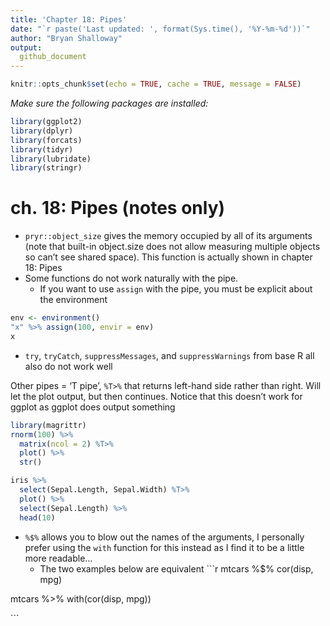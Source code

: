 ```yaml
---
title: 'Chapter 18: Pipes'
date: "`r paste('Last updated: ', format(Sys.time(), '%Y-%m-%d'))`"
author: "Bryan Shalloway"
output: 
  github_document
---
```




```r
knitr::opts_chunk$set(echo = TRUE, cache = TRUE, message = FALSE)
```

*Make sure the following packages are installed:*  
```r
library(ggplot2)
library(dplyr)
library(forcats)
library(tidyr)
library(lubridate)
library(stringr)
```


# ch. 18: Pipes (notes only)

* `pryr::object_size` gives the memory occupied by all of its arguments (note that built-in object.size does not allow measuring multiple objects so can't see shared space). This function is actually shown in chapter 18: Pipes
* Some functions do not work naturally with the pipe.
    + If you want to use `assign` with the pipe, you must be explicit about the environment

```r
env <- environment()
"x" %>% assign(100, envir = env)
x
```

* `try`, `tryCatch`, `suppressMessages`, and `suppressWarnings` from base R all also do not work well

Other pipes = 'T pipe', `%T>%` that returns left-hand side rather than right.  Will let the plot output, but then continues.  Notice that this doesn't work for ggplot as ggplot does output something

```r
library(magrittr)
rnorm(100) %>%
  matrix(ncol = 2) %T>%
  plot() %>% 
  str()

iris %>% 
  select(Sepal.Length, Sepal.Width) %T>%  
  plot() %>% 
  select(Sepal.Length) %>% 
  head(10)

```

* `%$%` allows you to blow out the names of the arguments, I personally prefer using the `with` function for this instead as I find it to be a little more readable...
  + The two examples below are equivalent
```r
mtcars %$%
  cor(disp, mpg)

mtcars %>%
  with(cor(disp, mpg))

```

